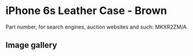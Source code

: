 
# iPhone 6s Leather Case - Brown

Part number, for search engines, auction websites and such: MKXR2ZM/A

## Image gallery

<div style={{ width: "768px" }}>
  <GalleryComponent
    images={[
      {
        original: "/everysource/MKXR2.png",
        thumbnail: "/everypreview/MKXR2.png",
      },
      {
        original: "/everysource/MKXR2_AV1_GOLD.png",
        thumbnail: "/everypreview/MKXR2_AV1_GOLD.png",
      },
      {
        original: "/everysource/MKXR2_AV1_SILVER.png",
        thumbnail: "/everypreview/MKXR2_AV1_SILVER.png",
      },
      {
        original: "/everysource/MKXR2_AV1_SPACE_GRAY.png",
        thumbnail: "/everypreview/MKXR2_AV1_SPACE_GRAY.png",
      }
    ]}
  />
</div>